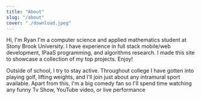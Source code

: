 ```yaml
---
title: "About"
slug: "/about"
cover: "./download.jpeg"
---
```

Hi, I'm Ryan
I'm a computer science and applied mathematics student at Stony Brook University. I have experience in full stack mobile/web development, IPaaS programming, and algorithms research. I made this site to showcase a collection of my top projects. Enjoy!

Outside of school, I try to stay active. Throughout college I have gotten into playing golf, lifting weights, and I'll join just about any intramural sport available. Apart from this, I'm a big comedy fan so I'll spend time watching any funny Tv Show, YouTube video, or live performance